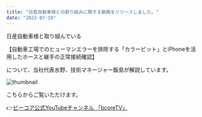 ```yaml
---
title: "日産自動車様との取り組みに関する動画をリリースしました。"
date: "2022-07-19"
---
```


日産自動車様と取り組んでいる
>
【自動車工場でのヒューマンエラーを排除する「カラービット」とiPhoneを活用したホースと継手の正常接続確認】
>
について、当社代表水野、技術マネージャー飯島が解説しています。
>
![thumbnail](../images/News/Business.png)
>
こちらからご覧いただけます。
>
👉[ビーコア公式YouTubeチャンネル 「bcoreTV」](https://youtu.be/o2MzqkOUpH8)